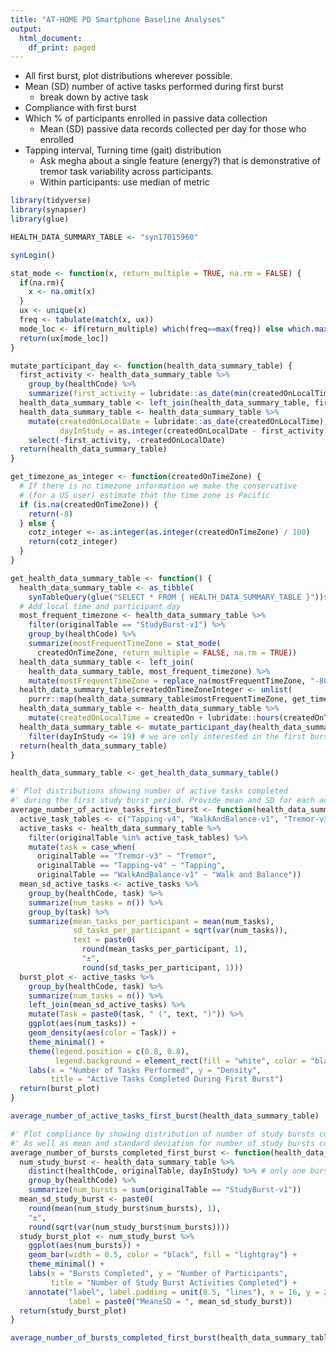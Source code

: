 ```yaml
---
title: "AT-HOME PD Smartphone Baseline Analyses"
output:
  html_document:
    df_print: paged
---
```


- All first burst, plot distributions wherever possible.
- Mean (SD) number of active tasks performed during first burst
  - break down by active task
- Compliance with first burst
- Which % of participants enrolled in passive data collection
  - Mean (SD) passive data records collected per day for those who enrolled
- Tapping interval, Turning time (gait) distribution
  - Ask megha about a single feature (energy?) that is demonstrative of tremor task variability across participants.
  - Within participants: use median of metric


```r
library(tidyverse)
library(synapser)
library(glue)

HEALTH_DATA_SUMMARY_TABLE <- "syn17015960"

synLogin()
```

```r
stat_mode <- function(x, return_multiple = TRUE, na.rm = FALSE) {
  if(na.rm){
    x <- na.omit(x)
  }
  ux <- unique(x)
  freq <- tabulate(match(x, ux))
  mode_loc <- if(return_multiple) which(freq==max(freq)) else which.max(freq)
  return(ux[mode_loc])
}

mutate_participant_day <- function(health_data_summary_table) {
  first_activity <- health_data_summary_table %>% 
    group_by(healthCode) %>%
    summarize(first_activity = lubridate::as_date(min(createdOnLocalTime, na.rm = T)))
  health_data_summary_table <- left_join(health_data_summary_table, first_activity)
  health_data_summary_table <- health_data_summary_table %>%
    mutate(createdOnLocalDate = lubridate::as_date(createdOnLocalTime),
           dayInStudy = as.integer(createdOnLocalDate - first_activity) + 1) %>% 
    select(-first_activity, -createdOnLocalDate)
  return(health_data_summary_table)
}

get_timezone_as_integer <- function(createdOnTimeZone) {
  # If there is no timezone information we make the conservative
  # (for a US user) estimate that the time zone is Pacific
  if (is.na(createdOnTimeZone)) {
    return(-8)
  } else {
    cotz_integer <- as.integer(as.integer(createdOnTimeZone) / 100)
    return(cotz_integer)
  }
}
```

```r
get_health_data_summary_table <- function() {
  health_data_summary_table <- as_tibble(
    synTableQuery(glue("SELECT * FROM { HEALTH_DATA_SUMMARY_TABLE }"))$asDataFrame())
  # Add local time and participant day 
  most_frequent_timezone <- health_data_summary_table %>% 
    filter(originalTable == "StudyBurst-v1") %>% 
    group_by(healthCode) %>%
    summarize(mostFrequentTimeZone = stat_mode(
      createdOnTimeZone, return_multiple = FALSE, na.rm = TRUE))
  health_data_summary_table <- left_join(
    health_data_summary_table, most_frequent_timezone) %>% 
    mutate(mostFrequentTimeZone = replace_na(mostFrequentTimeZone, "-800")) # assume PDT
  health_data_summary_table$createdOnTimeZoneInteger <- unlist(
    purrr::map(health_data_summary_table$mostFrequentTimeZone, get_timezone_as_integer))
  health_data_summary_table <- health_data_summary_table %>%  
    mutate(createdOnLocalTime = createdOn + lubridate::hours(createdOnTimeZoneInteger))
  health_data_summary_table <- mutate_participant_day(health_data_summary_table) %>% 
    filter(dayInStudy <= 19) # we are only interested in the first burst (two weeks + 5 days)
  return(health_data_summary_table)
}

health_data_summary_table <- get_health_data_summary_table()
```

```r
#' Plot distributions showing number of active tasks completed 
#' during the first study burst period. Provide mean and SD for each active task
average_number_of_active_tasks_first_burst <- function(health_data_summary_table) {
  active_task_tables <- c("Tapping-v4", "WalkAndBalance-v1", "Tremor-v3") 
  active_tasks <- health_data_summary_table %>% 
    filter(originalTable %in% active_task_tables) %>% 
    mutate(task = case_when(
      originalTable == "Tremor-v3" ~ "Tremor",
      originalTable == "Tapping-v4" ~ "Tapping",
      originalTable == "WalkAndBalance-v1" ~ "Walk and Balance"))
  mean_sd_active_tasks <- active_tasks %>% 
    group_by(healthCode, task) %>% 
    summarize(num_tasks = n()) %>% 
    group_by(task) %>% 
    summarize(mean_tasks_per_participant = mean(num_tasks),
              sd_tasks_per_participant = sqrt(var(num_tasks)),
              text = paste0(
                round(mean_tasks_per_participant, 1),
                "±",
                round(sd_tasks_per_participant, 1)))
  burst_plot <- active_tasks %>% 
    group_by(healthCode, task) %>% 
    summarize(num_tasks = n()) %>% 
    left_join(mean_sd_active_tasks) %>% 
    mutate(Task = paste0(task, " (", text, ")")) %>% 
    ggplot(aes(num_tasks)) +
    geom_density(aes(color = Task)) +
    theme_minimal() +
    theme(legend.position = c(0.8, 0.8),
          legend.background = element_rect(fill = "white", color = "black")) +
    labs(x = "Number of Tasks Performed", y = "Density",
         title = "Active Tasks Completed During First Burst")
  return(burst_plot)
}

average_number_of_active_tasks_first_burst(health_data_summary_table)
```

```r
#' Plot compliance by showing distribution of number of study bursts completed
#' As well as mean and standard deviation for number of study bursts completed
average_number_of_bursts_completed_first_burst <- function(health_data_summary_table) {
  num_study_burst <- health_data_summary_table %>% 
    distinct(healthCode, originalTable, dayInStudy) %>% # only one burst a day should be possible
    group_by(healthCode) %>% 
    summarize(num_bursts = sum(originalTable == "StudyBurst-v1"))
  mean_sd_study_burst <- paste0(
    round(mean(num_study_burst$num_bursts), 1),
    "±",
    round(sqrt(var(num_study_burst$num_bursts))))
  study_burst_plot <- num_study_burst %>% 
    ggplot(aes(num_bursts)) +
    geom_bar(width = 0.5, color = "black", fill = "lightgray") +
    theme_minimal() +
    labs(x = "Bursts Completed", y = "Number of Participants",
         title = "Number of Study Burst Activities Completed") +
    annotate("label", label.padding = unit(0.5, "lines"), x = 16, y = 24,
             label = paste0("Mean±SD = ", mean_sd_study_burst))
  return(study_burst_plot)
}

average_number_of_bursts_completed_first_burst(health_data_summary_table)
```

